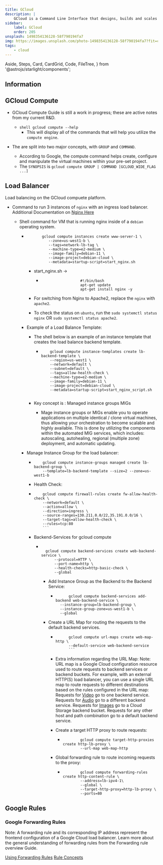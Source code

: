 ```yaml
---
title: GCloud
description: |
    GCloud is a Command Line Interface that designs, builds and scales Google Cloud resources.
sidebar:
    label: GCloud
    order: 205
unsplash: 1498354136128-58f790194fa7
img: https://images.unsplash.com/photo-1498354136128-58f790194fa7?fit=crop&w=1400&h=700&q=75
tags:
    - cloud
---
```


  Aside,
  Steps,
  Card,
  CardGrid,
  Code,
  FileTree,
} from '@astrojs/starlight/components';


## Information


<Adsense />

## GCloud Compute

-   GCloud Compute Guide is still a work in progress; these are active notes from my current R&D.

    -   `shell gcloud compute --help`
        -   This will display all of the commands that will help you utilize the `compute engine`.

-   The are split into two major concepts, with `GROUP` and `COMMAND`.
    -   According to Google, the compute command helps create, configure and manipulate the virtual machines within your pre-set project.
    -   The `SYNOPSIS` is `gcloud compute GROUP | COMMAND [GCLOUD_WIDE_FLAG ...]`

    
## Load Balancer

Load balancing on the GCloud compuete platform.

-   Command to run 3 instances of `nginx` with an ingress load balancer. Additional Documentation on [Nginx Here](/application/nginx/)

    -   Shell command for VM that is running nginx inside of a `debian` operating system.

        -   ```shell
                   gcloud compute instances create www-server-1 \
                      --zone=us-west1-b \
                      --tags=network-lb-tag \
                      --machine-type=e2-medium \
                      --image-family=debian-11 \
                      --image-project=debian-cloud \
                      --metadata=startup-script=start_nginx.sh
            ```

            -   start_nginx.sh ->

                -   ```shell
                                      #!/bin/bash
                                      apt-get update
                                      apt-get install nginx -y
                    ```

            -   For switching from Nginx to Apache2, replace the `nginx` with `apache2`.
            -   To check the status on `ubuntu`, run the `sudo systemctl status nginx` OR `sudo systemctl status apache2`.
            

        -   Example of a Load Balance Template:

            -   The shell below is an example of an instance template that creates the load balance backend template.

                -   ```shell
                        gcloud compute instance-templates create lb-backend-template \
                        --region=us-west1 \
                        --network=default \
                        --subnet=default \
                        --tags=allow-health-check \
                        --machine-type=e2-medium \
                        --image-family=debian-11 \
                        --image-project=debian-cloud \
                        --metadata=startup-script=start_nginx_script.sh
                        
                    ```

            -   Key concept is : Managed instance groups MIGs
                -   Mage instance groups or MIGs enable you to operate applications on multiple identical / clone virtual machines, thus allowing your orchestration to become scalable and highly available. This is done by utilizing the components within the automated MIG services, which includes: autoscaling, autohealing, regional (multiple zone) deployment, and automatic updating.

        -   Manage Instance Group for the load balancer:

            -   ```shell
                    gcloud compute instance-groups managed create lb-backend-group \
                    --template=lb-backend-template --size=2 --zone=us-west1-b
                ```

            -   Health Check:

            -   ````shell
                    gcloud compute firewall-rules create fw-allow-health-check \
                    --network=default \
                    --action=allow \
                    --direction=ingress \
                    --source-ranges=130.211.0.0/22,35.191.0.0/16 \
                    --target-tags=allow-health-check \
                    --rules=tcp:80
                    ```

                ````

            -   Backend-Services for gcloud compute

                -   ```shell

                      gcloud compute backend-services create web-backend-service \
                          --protocol=HTTP \
                          --port-name=http \
                          --health-checks=http-basic-check \
                          --global

                    ```

                    -   Add Instance Group as the Backend to the Backend Service:

                        -   ```shell
                                  gcloud compute backend-services add-backend web-backend-service \
                              --instance-group=lb-backend-group \
                              --instance-group-zone=us-west1-b \
                              --global
                            ```

                    -   Create a URL Map for routing the requests to the default backend services.

                        -   ````shell
                                  gcloud compute url-maps create web-map-http \
                                  --default-service web-backend-service
                                  ```

                            ````

                        -   Extra information regarding the URL Map:
                            Note: URL map is a Google Cloud configuration resource used to route requests to backend services or backend buckets. For example, with an external HTTP(S) load balancer, you can use a single URL map to route requests to different destinations based on the rules configured in the URL map:
                            Requests for [Video](https://example.com/video) go to one backend service.
                            Requests for [Audio](https://example.com/audio) go to a different backend service.
                            Requests for [Images](https://example.com/images) go to a Cloud Storage backend bucket.
                            Requests for any other host and path combination go to a default backend service.
                        -   Create a target HTTP proxy to route requests:

                            -   ```shell
                                        gcloud compute target-http-proxies create http-lb-proxy \
                                        --url-map web-map-http
                                ```

                        -   Global forwarding rule to route incoming requests to the proxy:

                            -   ```shell
                                        gcloud compute forwarding-rules create http-content-rule \
                                        --address=lb-ipv4-1\
                                        --global \
                                        --target-http-proxy=http-lb-proxy \
                                        --ports=80
                                ```


## Google Rules

### Google Forwarding Rules

Note: A forwarding rule and its corresponding IP address represent the frontend configuration of a Google Cloud load balancer. Learn more about the general understanding of forwarding rules from the Forwarding rule overview Guide.

[Using Forwarding Rules](https://cloud.google.com/load-balancing/docs/using-forwarding-rules)
[Rule Concepts](https://cloud.google.com/load-balancing/docs/forwarding-rule-concepts)
